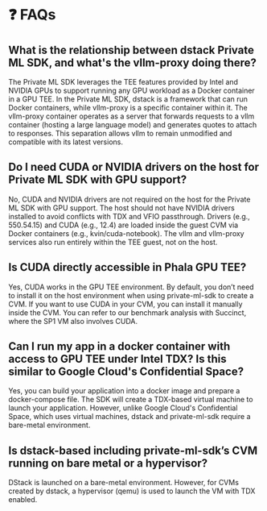 # ❓ FAQs

## What is the relationship between dstack Private ML SDK, and what's the vllm-proxy doing there?

The Private ML SDK leverages the TEE features provided by Intel and NVIDIA GPUs to support running any GPU workload as a Docker container in a GPU TEE. In the Private ML SDK, dstack is a framework that can run Docker containers, while vllm-proxy is a specific container within it. The vllm-proxy container operates as a server that forwards requests to a vllm container (hosting a large language model) and generates quotes to attach to responses. This separation allows vllm to remain unmodified and compatible with its latest versions.

## Do I need CUDA or NVIDIA drivers on the host for Private ML SDK with GPU support?

No, CUDA and NVIDIA drivers are not required on the host for the Private ML SDK with GPU support. The host should not have NVIDIA drivers installed to avoid conflicts with TDX and VFIO passthrough. Drivers (e.g., 550.54.15) and CUDA (e.g., 12.4) are loaded inside the guest CVM via Docker containers (e.g., kvin/cuda-notebook). The vllm and vllm-proxy services also run entirely within the TEE guest, not on the host.

## Is CUDA directly accessible in Phala GPU TEE?

Yes, CUDA works in the GPU TEE environment. By default, you don’t need to install it on the host environment when using private-ml-sdk to create a CVM. If you want to use CUDA in your CVM, you can install it manually inside the CVM. You can refer to our benchmark analysis with Succinct, where the SP1 VM also involves CUDA.

## Can I run my app in a docker container with access to GPU TEE under Intel TDX? Is this similar to Google Cloud's Confidential Space?

Yes, you can build your application into a docker image and prepare a docker-compose file. The SDK will create a TDX-based virtual machine to launch your application. However, unlike Google Cloud's Confidential Space, which uses virtual machines, dstack and private-ml-sdk require a bare-metal environment.

## Is dstack-based including private-ml-sdk’s CVM running on bare metal or a hypervisor?

DStack is launched on a bare-metal environment. However, for CVMs created by dstack, a hypervisor (qemu) is used to launch the VM with TDX enabled.

